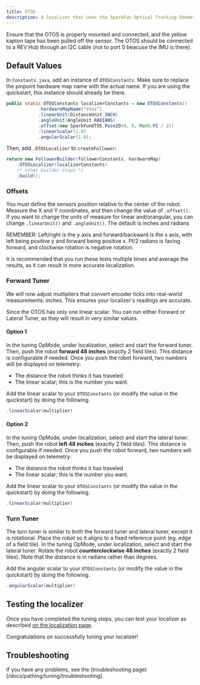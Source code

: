 ```yaml
---
title: OTOS
description: A localizer that uses the SparkFun Optical Tracking Odometry Sensor
---
```


<Callout title="Prerequisites" type="info">
  Ensure that the OTOS is properly mounted and connected, and the yellow kapton tape has been pulled off the sensor. The OTOS 
  should be connected to a REV Hub through an I2C cable (not to port 0 beacuse the IMU is there).
</Callout>

## Default Values
In `Constants.java`, add an instance of `OTOSConstants`. Make sure to replace the pinpoint hardware map name
with the actual name. If you are using the quickstart, this instance should already be there.

```java title="Constants.java"
public static OTOSConstants localizerConstants = new OTOSConstants()
            .hardwareMapName("otos")
            .linearUnit(DistanceUnit.INCH)
            .angleUnit(AngleUnit.RADIANS)
            .offset(new SparkFunOTOS.Pose2D(0, 0, Math.PI / 2))
            .linearScalar(1.0)
            .angularScalar(1.0);
```

Then, add `.OTOSLocalizer` to `createFollower`:

```java title="Constants.java"
return new FollowerBuilder(followerConstants, hardwareMap)
    .OTOSLocalizer(localizerConstants)
    /* other builder steps */
    .build();
```

### Offsets

You must define the sensors position relative to the center of the robot. Measure 
the X and Y coordinates, and then change the value of `.offset()`. If you want to 
change the units of measure for linear and/orangular, you can change `.linearUnit()` and
`.angleUnit()`. The default is inches and radians

REMEMBER: Left/right is the y axis and forward/backward is the x axis, with left being positive y and forward being positive x.
PI/2 radians is facing forward, and clockwise rotation is negative rotation.

<Callout title="Tip" type="info">
  It is recommended that you run these tests multiple times and average the results, 
  as it can result in more accurate localization.
</Callout>

### Forward Tuner

We will now adjust multipliers that convert encoder ticks into real-world
measurements: inches. This ensures your localizer's readings are accurate.

Since the OTOS has only one linear scalar. You can run either Forward or Lateral
Tuner, as they will result in very similar values.

#### Option 1

In the tuning OpMode, under localization, select and start the forward tuner.
Then, push the robot **forward 48 inches** (exactly 2 field tiles). This
distance is configurable if needed. Once you push the robot forward, two
numbers will be displayed on telemetry:

- The distance the robot thinks it has traveled
- The linear scalar; this is the number you want.

Add the linear scalar to your `OTOSConstants` (or modify the value in the quickstart) 
by doing the following.

```java title="Constants.java"
.linearScalar(multiplier)
```

#### Option 2

In the tuning OpMode, under localization, select and start the lateral tuner.
Then, push the robot **left 48 inches** (exactly 2 field tiles). This
distance is configurable if needed. Once you push the robot forward, two
numbers will be displayed on telemetry:

- The distance the robot thinks it has traveled
- The linear scalar; this is the number you want.

Add the linear scalar to your `OTOSConstants` (or modify the value in the quickstart) 
by doing the following.

```java title="Constants.java"
.linearScalar(multiplier)
```

### Turn Tuner

The turn tuner is similar to both the forward tuner and lateral tuner, except it is
rotational. Place the robot so it aligns to a fixed reference point (eg. edge of a field tile). 
In the tuning OpMode, under localization, select and start the
lateral tuner. Rotate the robot **counterclockwise 48 inches** (exactly 2 field tiles). 
Note that the distance is in radians rather than degrees.

Add the angular scalar to your `OTOSConstants` (or modify the value in the quickstart) 
by doing the following.

```java title="Constants.java"
.angularScalar(multiplier)
```

## Testing the localizer

Once you have completed the tuning steps, you can test your localizer as
described
[on the localization page](/docs/pathing/tuning/localization#localization-test).

Congratulations on successfully tuning your localizer!

## Troubleshooting

If you have any problems, see the (troubleshooting page)[/docs/pathing/tuning/troubleshooting].